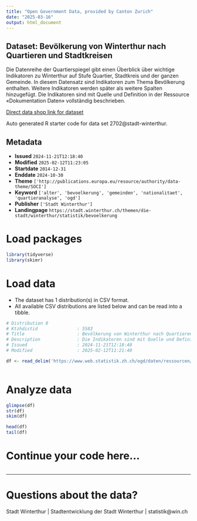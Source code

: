 ```yaml
---
title: "Open Government Data, provided by Canton Zurich"
date: "2025-03-16"
output: html_document
---
```


## Dataset: Bevölkerung von Winterthur nach Quartieren und Stadtkreisen

Die Datenreihe der Quartierspiegel gibt einen Überblick über wichtige Indikatoren zu Winterthur auf Stufe Quartier, Stadtkreis und der ganzen Gemeinde. In diesem Datensatz sind Indikatoren zum Thema Bevölkerung enthalten. Weitere Indikatoren werden später als weitere Spalten hinzugefügt. Die Indikatoren sind mit Quelle und Definition in der Ressource «Dokumentation Daten» vollständig beschrieben.

[Direct data shop link for dataset](https://www.zh.ch/de/politik-staat/statistik-daten/datenkatalog.html#/datasets/2702@stadt-winterthur)

Auto generated R starter code for data set 2702@stadt-winterthur.

## Metadata

- **Issued** `2024-11-21T12:18:40`
- **Modified** `2025-02-12T11:23:05`
- **Startdate** `2014-12-31`
- **Enddate** `2024-10-30`
- **Theme** `['http://publications.europa.eu/resource/authority/data-theme/SOCI']`
- **Keyword** `['alter', 'bevoelkerung', 'gemeinden', 'nationalitaet', 'quartieranalyse', 'ogd']`
- **Publisher** `['Stadt Winterthur']`
- **Landingpage** `https://stadt.winterthur.ch/themen/die-stadt/winterthur/statistik/bevoelkerung`


# Load packages

```r

library(tidyverse)
library(skimr)

```

# Load data

-   The dataset has 1 distribution(s) in CSV format.
-   All available CSV distributions are listed below and can be read into a tibble.

```r

# Distribution 0
# Ktzhdistid               : 5583
# Title                    : Bevölkerung von Winterthur nach Quartieren und Stadtkreisen
# Description              : Die Indikatoren sind mit Quelle und Definition in der Ressource «Dokumentation Daten» vollständig beschrieben.
# Issued                   : 2024-11-21T12:18:40
# Modified                 : 2025-02-12T11:21:40

df <- read_delim('https://www.web.statistik.zh.ch/ogd/daten/ressourcen/KTZH_00002702_00005583.csv')



```

# Analyze data

```r

glimpse(df)
str(df)
skim(df)

head(df)
tail(df)

```

# Continue your code here...

```r

```

------------------------------------------------------------------------

# Questions about the data?

Stadt Winterthur | Stadtentwicklung der Stadt Winterthur | statistik@win.ch
